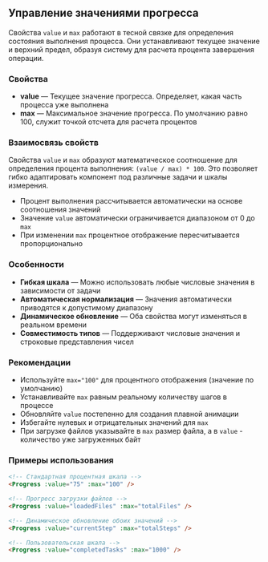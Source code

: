 ## Управление значениями прогресса

Свойства `value` и `max` работают в тесной связке для определения состояния выполнения процесса. Они устанавливают текущее значение и верхний предел, образуя систему для расчета процента завершения операции.

### Свойства

- **value** — Текущее значение прогресса. Определяет, какая часть процесса уже выполнена
- **max** — Максимальное значение прогресса. По умолчанию равно 100, служит точкой отсчета для расчета процентов

### Взаимосвязь свойств

Свойства `value` и `max` образуют математическое соотношение для определения процента выполнения: `(value / max) * 100`. Это позволяет гибко адаптировать компонент под различные задачи и шкалы измерения.

- Процент выполнения рассчитывается автоматически на основе соотношения значений
- Значение `value` автоматически ограничивается диапазоном от 0 до `max`
- При изменении `max` процентное отображение пересчитывается пропорционально

### Особенности

- **Гибкая шкала** — Можно использовать любые числовые значения в зависимости от задачи
- **Автоматическая нормализация** — Значения автоматически приводятся к допустимому диапазону
- **Динамическое обновление** — Оба свойства могут изменяться в реальном времени
- **Совместимость типов** — Поддерживают числовые значения и строковые представления чисел

### Рекомендации

- Используйте `max="100"` для процентного отображения (значение по умолчанию)
- Устанавливайте `max` равным реальному количеству шагов в процессе
- Обновляйте `value` постепенно для создания плавной анимации
- Избегайте нулевых и отрицательных значений для `max`
- При загрузке файлов указывайте в `max` размер файла, а в `value` - количество уже загруженных байт

### Примеры использования

```html
<!-- Стандартная процентная шкала -->
<Progress :value="75" :max="100" />

<!-- Прогресс загрузки файлов -->
<Progress :value="loadedFiles" :max="totalFiles" />

<!-- Динамическое обновление обоих значений -->
<Progress :value="currentStep" :max="totalSteps" />

<!-- Пользовательская шкала -->
<Progress :value="completedTasks" :max="1000" />
```
